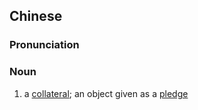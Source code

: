 ==Chinese==
{{zh-forms|type=21}}

===Pronunciation===
{{zh-pron
|m=dǐyāwù
|cat=n
}}

===Noun===
{{zh-noun}}

# a [[collateral]]; an object given as a [[pledge]]